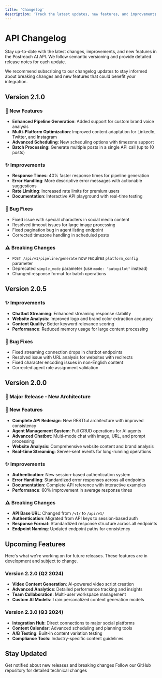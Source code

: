 ```yaml
---
title: 'Changelog'
description: 'Track the latest updates, new features, and improvements to the Postreach AI API'
---
```


# API Changelog

Stay up-to-date with the latest changes, improvements, and new features in the Postreach AI API. We follow semantic versioning and provide detailed release notes for each update.

<Note>
We recommend subscribing to our changelog updates to stay informed about breaking changes and new features that could benefit your integration.
</Note>

## Version 2.1.0
<Update label="Version 2.1.0" description="Released January 15, 2024">

### 🚀 New Features
- **Enhanced Pipeline Generation**: Added support for custom brand voice analysis
- **Multi-Platform Optimization**: Improved content adaptation for LinkedIn, Twitter, and Instagram
- **Advanced Scheduling**: New scheduling options with timezone support
- **Batch Processing**: Generate multiple posts in a single API call (up to 10 posts)

### ✨ Improvements
- **Response Times**: 40% faster response times for pipeline generation
- **Error Handling**: More descriptive error messages with actionable suggestions
- **Rate Limiting**: Increased rate limits for premium users
- **Documentation**: Interactive API playground with real-time testing

### 🐛 Bug Fixes
- Fixed issue with special characters in social media content
- Resolved timeout issues for large image processing
- Fixed pagination bug in agent listing endpoint
- Corrected timezone handling in scheduled posts

### ⚠️ Breaking Changes
- `POST /api/v1/pipeline/generate` now requires `platform_config` parameter
- Deprecated `simple_mode` parameter (use `mode: "autopilot"` instead)
- Changed response format for batch operations

</Update>

## Version 2.0.5
<Update label="Version 2.0.5" description="Released December 20, 2023">

### ✨ Improvements
- **Chatbot Streaming**: Enhanced streaming response stability
- **Website Analysis**: Improved logo and brand color extraction accuracy
- **Content Quality**: Better keyword relevance scoring
- **Performance**: Reduced memory usage for large content processing

### 🐛 Bug Fixes
- Fixed streaming connection drops in chatbot endpoints
- Resolved issue with URL analysis for websites with redirects
- Fixed character encoding issues in non-English content
- Corrected agent role assignment validation

</Update>

## Version 2.0.0
<Update label="Version 2.0.0" description="Released November 30, 2023">

### 🚀 Major Release - New Architecture

### 🚀 New Features
- **Complete API Redesign**: New RESTful architecture with improved consistency
- **Agent Management System**: Full CRUD operations for AI agents
- **Advanced Chatbot**: Multi-mode chat with image, URL, and prompt processing
- **Website Analysis**: Comprehensive website content and brand analysis
- **Real-time Streaming**: Server-sent events for long-running operations

### ✨ Improvements
- **Authentication**: New session-based authentication system
- **Error Handling**: Standardized error responses across all endpoints
- **Documentation**: Complete API reference with interactive examples
- **Performance**: 60% improvement in average response times

### ⚠️ Breaking Changes
- **API Base URL**: Changed from `/v1/` to `/api/v1/`
- **Authentication**: Migrated from API keys to session-based auth
- **Response Format**: Standardized response structure across all endpoints
- **Endpoint Naming**: Updated endpoint paths for consistency

</Update>

## Upcoming Features

<Info>
Here's what we're working on for future releases. These features are in development and subject to change.
</Info>

### Version 2.2.0 (Q2 2024)
- **Video Content Generation**: AI-powered video script creation
- **Advanced Analytics**: Detailed performance tracking and insights
- **Team Collaboration**: Multi-user workspace management
- **Custom AI Models**: Train personalized content generation models

### Version 2.3.0 (Q3 2024)
- **Integration Hub**: Direct connections to major social platforms
- **Content Calendar**: Advanced scheduling and planning tools
- **A/B Testing**: Built-in content variation testing
- **Compliance Tools**: Industry-specific content guidelines

## Stay Updated

<CardGroup cols={2}>
<Card title="Subscribe to Updates" icon="bell" href="mailto:api-updates@postreach.ai">
  Get notified about new releases and breaking changes
</Card>

<Card title="GitHub Releases" icon="github" href="https://github.com/postreach-ai/api/releases">
  Follow our GitHub repository for detailed technical changes
</Card>
</CardGroup> 